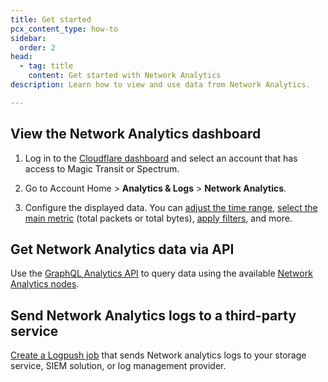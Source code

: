 ```yaml
---
title: Get started
pcx_content_type: how-to
sidebar:
  order: 2
head:
  - tag: title
    content: Get started with Network Analytics
description: Learn how to view and use data from Network Analytics.

---
```



<Render file="network-analytics-requirements" />

## View the Network Analytics dashboard

1. Log in to the [Cloudflare dashboard](https://dash.cloudflare.com) and select an account that has access to Magic Transit or Spectrum.

2. Go to Account Home > **Analytics & Logs** > **Network Analytics**.

3. Configure the displayed data. You can [adjust the time range](/analytics/network-analytics/configure/time-range/), [select the main metric](/analytics/network-analytics/configure/displayed-data/#select-high-level-metric) (total packets or total bytes), [apply filters](/analytics/network-analytics/configure/displayed-data/#apply-filters), and more.

## Get Network Analytics data via API

Use the [GraphQL Analytics API](/analytics/graphql-api/) to query data using the available [Network Analytics nodes](/analytics/graphql-api/features/data-sets/).

## Send Network Analytics logs to a third-party service

[Create a Logpush job](/logs/get-started/enable-destinations/) that sends Network analytics logs to your storage service, <GlossaryTooltip term="SIEM">SIEM solution</GlossaryTooltip>, or log management provider.
